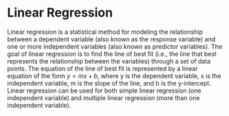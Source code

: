 # Linear Regression

Linear regression is a statistical method for modeling the relationship between a dependent variable (also known as the response variable) and one or more independent variables (also known as predictor variables). The goal of linear regression is to find the line of best fit (i.e., the line that best represents the relationship between the variables) through a set of data points. The equation of the line of best fit is represented by a linear equation of the form $y = mx + b$, where y is the dependent variable, x is the independent variable, m is the slope of the line, and b is the y-intercept. Linear regression can be used for both simple linear regression (one independent variable) and multiple linear regression (more than one independent variable).